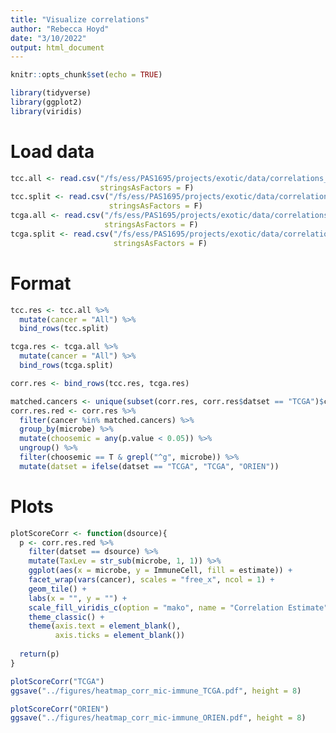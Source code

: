 ```yaml
---
title: "Visualize correlations"
author: "Rebecca Hoyd"
date: "3/10/2022"
output: html_document
---
```


```r
knitr::opts_chunk$set(echo = TRUE)

library(tidyverse)
library(ggplot2)
library(viridis)
```

# Load data

```r
tcc.all <- read.csv("/fs/ess/PAS1695/projects/exotic/data/correlations_mic-immune_TCC.csv",
                    stringsAsFactors = F)
tcc.split <- read.csv("/fs/ess/PAS1695/projects/exotic/data/correlations_mic-immune_TCC_split-cancer.csv",
                      stringsAsFactors = F)
tcga.all <- read.csv("/fs/ess/PAS1695/projects/exotic/data/correlations_mic-immune_TCGA.csv",
                     stringsAsFactors = F)
tcga.split <- read.csv("/fs/ess/PAS1695/projects/exotic/data/correlations_mic-immune_TCGA_split-cancer.csv",
                       stringsAsFactors = F)
```

# Format

```r
tcc.res <- tcc.all %>%
  mutate(cancer = "All") %>%
  bind_rows(tcc.split)

tcga.res <- tcga.all %>%
  mutate(cancer = "All") %>%
  bind_rows(tcga.split)

corr.res <- bind_rows(tcc.res, tcga.res)
```

```r
matched.cancers <- unique(subset(corr.res, corr.res$datset == "TCGA")$cancer)
corr.res.red <- corr.res %>%
  filter(cancer %in% matched.cancers) %>%
  group_by(microbe) %>%
  mutate(choosemic = any(p.value < 0.05)) %>%
  ungroup() %>%
  filter(choosemic == T & grepl("^g", microbe)) %>%
  mutate(datset = ifelse(datset == "TCGA", "TCGA", "ORIEN"))
```

# Plots 

```r
plotScoreCorr <- function(dsource){
  p <- corr.res.red %>%
    filter(datset == dsource) %>%
    mutate(TaxLev = str_sub(microbe, 1, 1)) %>%
    ggplot(aes(x = microbe, y = ImmuneCell, fill = estimate)) +
    facet_wrap(vars(cancer), scales = "free_x", ncol = 1) +
    geom_tile() +
    labs(x = "", y = "") +
    scale_fill_viridis_c(option = "mako", name = "Correlation Estimate") +
    theme_classic() +
    theme(axis.text = element_blank(),
          axis.ticks = element_blank())
  
  return(p)
}
```

```r
plotScoreCorr("TCGA")
ggsave("../figures/heatmap_corr_mic-immune_TCGA.pdf", height = 8)
```

```r
plotScoreCorr("ORIEN")
ggsave("../figures/heatmap_corr_mic-immune_ORIEN.pdf", height = 8)
```


